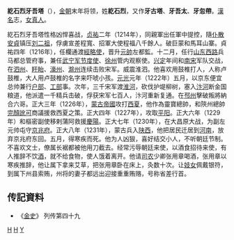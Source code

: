 '''紇石烈牙吾塔'''（{{bd|？||1231年||}}），[[金朝|金朝]]末年将领，姓'''紇石烈'''，又作'''牙古塔'''、'''牙吾太'''、'''牙忽帶'''。[[漢名|漢名]]志，[[女真人|女真人]]。

紇石烈牙吾塔性格凶悍喜战，[[贞祐|贞祐]]二年（1214年），同親軍出任軍中提控，隨[[仆散安貞|仆散安貞]]镇压[[刘二祖|刘二祖]]，俘虜宣差程寬、招軍大使程福八千餘人。破巨蒙和馬耳山寨。貞祐四年（1216年），任欄通渡[[經略使|經略使]]，晋升[[元帥|元帥]]左都監。十二月，任行[[山东西路|山东西路]]兵马都总管府事，兼任[[武宁军节度使|武宁军节度使]]、[[徐州|徐州]]管内观察使。[[兴定|兴定]]年间和[[南宋|南宋]]军队交战，在[[泗州|泗州]]、[[盱眙|盱眙]]、[[濠州|濠州]]、[[滁州|滁州]]连续击败宋军。威震淮泗。他喜欢用鼓椎打人，人称卢鼓椎，大人用卢鼓椎的名字来吓唬小孩。[[元光_(金朝)|元光]]元年（1222年）五月，以京东便宜总帅兼行[[户部|户部]]、[[工部|工部]]事。次年，三千宋军渡[[淮河|淮河]]，砍伐护堤柳树，塞入[[汴河|汴河]]断金国粮道，他派遣一千精兵击破，俘获宋军七百人，汴河重新复通。在[[邳州|邳州]]擊破叛將納合六哥。正大三年（1226年），[[蒙古帝國|蒙古帝國]]攻打[[西夏|西夏]]，他作為靈寶總帥，和陝州總帥[[完顏訛可|完顏訛可]]商議援救西夏之策。正大四年（1227年），攻取[[平阳|平阳]]。正大六年（1229年）和樞密副使移剌蒲阿救援[[慶陽|慶陽]]。正大七年（1230年），在大昌原大战，为副左元帅屯守[[京兆府|京兆府]]。正大八年（1231年），蒙古兵入[[陕西|陕西]]，他把居民迁居到[[河南|河南]]，放弃京兆府东回。五月，得寒疾而死。他为人凶狠，喜好结交小人，不听朝廷节制。不喜欢文士，僚属长裾都被他用刀截去。经常污辱朝廷来使，以酒食招待来使，有人推辞不饮[[酒|酒]]，就不给食物，使人饿着离开。他请[[司农|司农]]少卿张用章喝酒，张用章以寒疾推辞，他让属下拿来艾草，把张用章卧在床上，灸数十次。让[[妓女|妓女]]佩戴银符，到属下州县索贿，州将的妻子都远出迎接重重贿赂，号称省差行首。

==传記資料== 
* 《[[金史|金史]]》 列传第四十九

[[Category:金朝官員|H]]
[[Category:金朝女真人|H]]
[[Category:纥石烈氏|Y]]